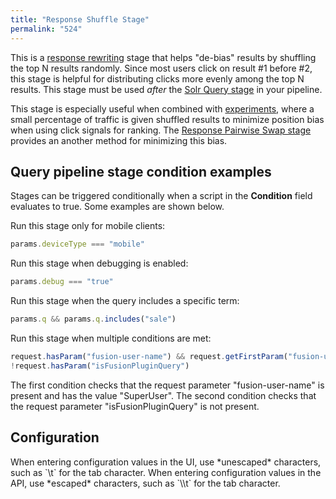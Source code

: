 ```yaml
---
title: "Response Shuffle Stage"
permalink: "524"
---
```


This is a [response rewriting](/fusion/5.9/449/response-rewriting) stage that helps "de-bias" results by shuffling the top N results randomly. Since most users click on result #1 before #2, this stage is helpful for distributing clicks more evenly among the top N results. This stage must be used *after* the [Solr Query stage](/fusion/5.9/265/solr-query-stage) in your pipeline.

This stage is especially useful when combined with [experiments](/fusion/5.9/460/experiments), where a small percentage of traffic is given shuffled results to minimize position bias when using click signals for ranking. The [Response Pairwise Swap stage](/fusion/5.9/510/response-pairwise-swap-stage) provides an another method for minimizing this bias.

## Query pipeline stage condition examples

Stages can be triggered conditionally when a script in the **Condition** field evaluates to true.
Some examples are shown below.

Run this stage only for mobile clients:

```js
params.deviceType === "mobile"
```

Run this stage when debugging is enabled:

```js
params.debug === "true"
```

Run this stage when the query includes a specific term:

```js
params.q && params.q.includes("sale")
```

Run this stage when multiple conditions are met:

```js
request.hasParam("fusion-user-name") && request.getFirstParam("fusion-user-name").equals("SuperUser");
!request.hasParam("isFusionPluginQuery")
```

The first condition checks that the request parameter "fusion-user-name" is present and has the value "SuperUser".
The second condition checks that the request parameter "isFusionPluginQuery" is not present.

## Configuration

<Tip>
When entering configuration values in the UI, use *unescaped* characters, such as `\t` for the tab character. When entering configuration values in the API, use *escaped* characters, such as `\\t` for the tab character.
</Tip>




<SchemaParamFields schema={schema}/>
